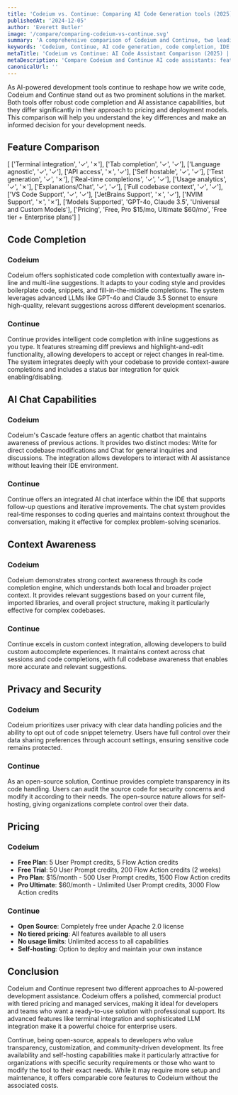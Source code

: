 ```yaml
---
title: 'Codeium vs. Continue: Comparing AI Code Generation tools (2025)'
publishedAt: '2024-12-05'
author: 'Everett Butler'
image: '/compare/comparing-codeium-vs-continue.svg'
summary: 'A comprehensive comparison of Codeium and Continue, two leading AI-powered code assistance tools, analyzing their features, pricing, and integration capabilities to help developers make an informed choice.'
keywords: 'Codeium, Continue, AI code generation, code completion, IDE integration, developer tools, AI programming assistant, code automation'
metaTitle: 'Codeium vs Continue: AI Code Assistant Comparison (2025) | Complete Guide'
metaDescription: 'Compare Codeium and Continue AI code assistants: features, pricing, privacy, and integrations. Make an informed decision for your development workflow in 2025.'
canonicalUrl: ''
---
```


As AI-powered development tools continue to reshape how we write code, Codeium and Continue stand out as two prominent solutions in the market. Both tools offer robust code completion and AI assistance capabilities, but they differ significantly in their approach to pricing and deployment models. This comparison will help you understand the key differences and make an informed decision for your development needs.

## Feature Comparison

   [ 
      ['Terminal integration', '✓', '✗'],
      ['Tab completion', '✓', '✓'],
      ['Language agnostic', '✓', '✓'],
      ['API access', '✗', '✓'],
      ['Self hostable', '✓', '✓'],
      ['Test generation', '✓', '✗'],
      ['Real-time completions', '✓', '✓'],
      ['Usage analytics', '✓', '✗'],
      ['Explanations/Chat', '✓', '✓'],
      ['Full codebase context', '✓', '✓'],
      ['VS Code Support', '✓', '✓'],
      ['JetBrains Support', '✗', '✓'],
      ['NVIM Support', '✗', '✗'],
      ['Models Supported', 'GPT-4o, Claude 3.5', 'Universal and Custom Models'],
      ['Pricing', 'Free, Pro $15/mo, Ultimate $60/mo', 'Free tier + Enterprise plans']
   ]

## Code Completion

### Codeium
Codeium offers sophisticated code completion with contextually aware in-line and multi-line suggestions. It adapts to your coding style and provides boilerplate code, snippets, and fill-in-the-middle completions. The system leverages advanced LLMs like GPT-4o and Claude 3.5 Sonnet to ensure high-quality, relevant suggestions across different development scenarios.

### Continue
Continue provides intelligent code completion with inline suggestions as you type. It features streaming diff previews and highlight-and-edit functionality, allowing developers to accept or reject changes in real-time. The system integrates deeply with your codebase to provide context-aware completions and includes a status bar integration for quick enabling/disabling.

## AI Chat Capabilities

### Codeium
Codeium's Cascade feature offers an agentic chatbot that maintains awareness of previous actions. It provides two distinct modes: Write for direct codebase modifications and Chat for general inquiries and discussions. The integration allows developers to interact with AI assistance without leaving their IDE environment.

### Continue
Continue offers an integrated AI chat interface within the IDE that supports follow-up questions and iterative improvements. The chat system provides real-time responses to coding queries and maintains context throughout the conversation, making it effective for complex problem-solving scenarios.

## Context Awareness

### Codeium
Codeium demonstrates strong context awareness through its code completion engine, which understands both local and broader project context. It provides relevant suggestions based on your current file, imported libraries, and overall project structure, making it particularly effective for complex codebases.

### Continue
Continue excels in custom context integration, allowing developers to build custom autocomplete experiences. It maintains context across chat sessions and code completions, with full codebase awareness that enables more accurate and relevant suggestions.

## Privacy and Security

### Codeium
Codeium prioritizes user privacy with clear data handling policies and the ability to opt out of code snippet telemetry. Users have full control over their data sharing preferences through account settings, ensuring sensitive code remains protected.

### Continue
As an open-source solution, Continue provides complete transparency in its code handling. Users can audit the source code for security concerns and modify it according to their needs. The open-source nature allows for self-hosting, giving organizations complete control over their data.

## Pricing

### Codeium
- **Free Plan**: 5 User Prompt credits, 5 Flow Action credits
- **Free Trial**: 50 User Prompt credits, 200 Flow Action credits (2 weeks)
- **Pro Plan**: $15/month - 500 User Prompt credits, 1500 Flow Action credits
- **Pro Ultimate**: $60/month - Unlimited User Prompt credits, 3000 Flow Action credits

### Continue
- **Open Source**: Completely free under Apache 2.0 license
- **No tiered pricing**: All features available to all users
- **No usage limits**: Unlimited access to all capabilities
- **Self-hosting**: Option to deploy and maintain your own instance

## Conclusion

Codeium and Continue represent two different approaches to AI-powered development assistance. Codeium offers a polished, commercial product with tiered pricing and managed services, making it ideal for developers and teams who want a ready-to-use solution with professional support. Its advanced features like terminal integration and sophisticated LLM integration make it a powerful choice for enterprise users.

Continue, being open-source, appeals to developers who value transparency, customization, and community-driven development. Its free availability and self-hosting capabilities make it particularly attractive for organizations with specific security requirements or those who want to modify the tool to their exact needs. While it may require more setup and maintenance, it offers comparable core features to Codeium without the associated costs.
